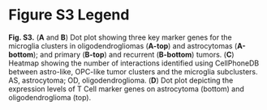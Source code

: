 # Figure S3 Legend {.unnumbered}

**Fig. S3.** (**A** and **B**) Dot plot showing three key marker genes for the microglia clusters in oligodendrogliomas (**A-top**) and astrocytomas (**A-bottom**); and primary (**B-top**) and recurrent (**B-bottom**) tumors. (**C**) Heatmap showing the number of interactions identified using CellPhoneDB between astro-like, OPC-like tumor clusters and the microglia subclusters. AS, astrocytoma; OD, oligodendroglioma. (**D**) Dot plot depicting the expression levels of T Cell marker genes on astrocytoma (bottom) and oligodendroglioma (top).
